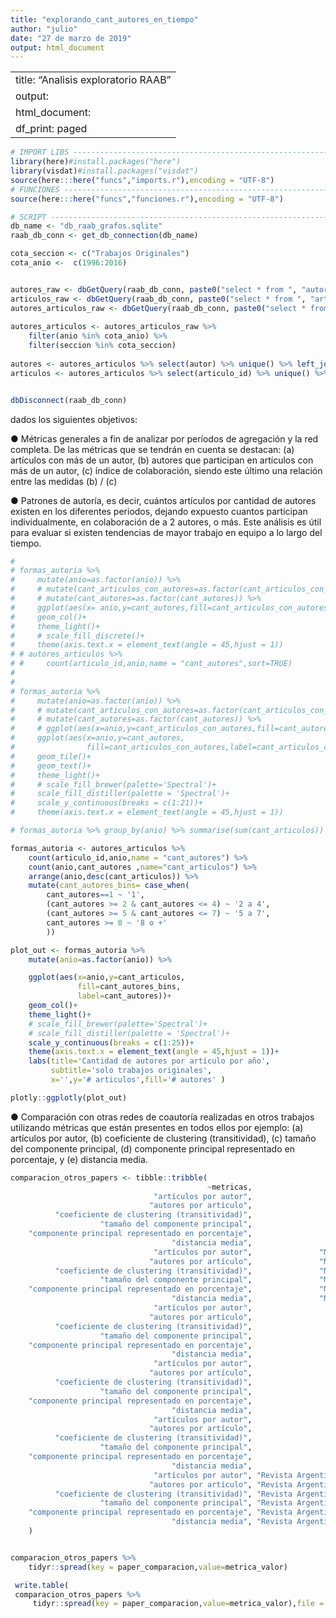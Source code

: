 ---
title: "explorando_cant_autores_en_tiempo"
author: "julio"
date: "27 de marzo de 2019"
output: html_document
---
---
title: "Analisis exploratorio RAAB"
output:
  html_document:
    df_print: paged
---


```{r echo=FALSE,message=FALSE,warning=FALSE}
# IMPORT LIBS ----------------------------------------------------------------------------
library(here)#install.packages("here")
library(visdat)#install.packages("visdat")
source(here:::here("funcs","imports.r"),encoding = "UTF-8")
# FUNCIONES -------------------------------------------------------------------
source(here:::here("funcs","funciones.r"),encoding = "UTF-8")
```

```{r echo=FALSE,message=FALSE,warning=FALSE}
# SCRIPT -------------------------------------------------------------------
db_name <- "db_raab_grafos.sqlite"
raab_db_conn <- get_db_connection(db_name)

cota_seccion <- c("Trabajos Originales")
cota_anio <-  c(1996:2016)


autores_raw <- dbGetQuery(raab_db_conn, paste0("select * from ", "autores" )) %>% as_tibble()
articulos_raw <- dbGetQuery(raab_db_conn, paste0("select * from ", "articulos" )) %>% as_tibble()
autores_articulos_raw <- dbGetQuery(raab_db_conn, paste0("select * from ", "autores_articulos" )) %>% as_tibble()
 
autores_articulos <- autores_articulos_raw %>% 
    filter(anio %in% cota_anio) %>% 
    filter(seccion %in% cota_seccion) 
    
autores <- autores_articulos %>% select(autor) %>% unique() %>% left_join(autores_raw)
articulos <- autores_articulos %>% select(articulo_id) %>% unique() %>% left_join(articulos_raw)


dbDisconnect(raab_db_conn)

```

dados los siguientes objetivos: 

● Métricas generales a fin de analizar por períodos de agregación y la red completa. De
las métricas que se tendrán en cuenta se destacan: (a) artículos con más de un autor,
(b) autores que participan en artículos con más de un autor, (c) índice de colaboración,
siendo este último una relación entre las medidas (b) / (c)

● Patrones de autoría, es decir, cuántos artículos por cantidad de autores existen en los
diferentes periodos, dejando expuesto cuantos participan individualmente, en
colaboración de a 2 autores, o más. Este análisis es útil para evaluar si existen
tendencias de mayor trabajo en equipo a lo largo del tiempo.


```{r echo=FALSE,message=FALSE,warning=FALSE}

# 
# formas_autoria %>% 
#     mutate(anio=as.factor(anio)) %>% 
#     # mutate(cant_articulos_con_autores=as.factor(cant_articulos_con_autores)) %>% 
#     # mutate(cant_autores=as.factor(cant_autores)) %>% 
#     ggplot(aes(x= anio,y=cant_autores,fill=cant_articulos_con_autores))+
#     geom_col()+
#     theme_light()+
#     # scale_fill_discrete()+
#     theme(axis.text.x = element_text(angle = 45,hjust = 1))
# # autores_articulos %>% 
# #     count(articulo_id,anio,name = "cant_autores",sort=TRUE)
# 
# 
# formas_autoria %>% 
#     mutate(anio=as.factor(anio)) %>% 
#     # mutate(cant_articulos_con_autores=as.factor(cant_articulos_con_autores)) %>% 
#     # mutate(cant_autores=as.factor(cant_autores)) %>%
#     # ggplot(aes(x=anio,y=cant_articulos_con_autores,fill=cant_autores,label=cant_autores))+
#     ggplot(aes(x=anio,y=cant_autores,
#                fill=cant_articulos_con_autores,label=cant_articulos_con_autores))+
#     geom_tile()+
#     geom_text()+
#     theme_light()+
#     # scale_fill_brewer(palette='Spectral')+
#     scale_fill_distiller(palette = 'Spectral')+
#     scale_y_continuous(breaks = c(1:21))+
#     theme(axis.text.x = element_text(angle = 45,hjust = 1))

# formas_autoria %>% group_by(anio) %>% summarise(sum(cant_articulos))

formas_autoria <- autores_articulos %>% 
    count(articulo_id,anio,name = "cant_autores") %>% 
    count(anio,cant_autores ,name="cant_articulos") %>% 
    arrange(anio,desc(cant_articulos)) %>% 
    mutate(cant_autores_bins= case_when(
        cant_autores==1 ~ '1',
        (cant_autores >= 2 & cant_autores <= 4) ~ '2 a 4',
        (cant_autores >= 5 & cant_autores <= 7) ~ '5 a 7',
        cant_autores >= 8 ~ '8 o +'
        ))

plot_out <- formas_autoria %>% 
    mutate(anio=as.factor(anio)) %>% 

    ggplot(aes(x=anio,y=cant_articulos,
               fill=cant_autores_bins,
               label=cant_autores))+
    geom_col()+
    theme_light()+
    # scale_fill_brewer(palette='Spectral')+
    # scale_fill_distiller(palette = 'Spectral')+
    scale_y_continuous(breaks = c(1:25))+
    theme(axis.text.x = element_text(angle = 45,hjust = 1))+
    labs(title='Cantidad de autores por artículo por año',
         subtitle='solo trabajos originales',
         x='',y='# articulos',fill='# autores' )

plotly::ggplotly(plot_out)
```

● Comparación con otras redes de coautoría realizadas en otros trabajos utilizando
métricas que están presentes en todos ellos por ejemplo: (a) artículos por autor, (b)
coeficiente de clustering (transitividad), (c) tamaño del componente principal, (d)
componente principal representado en porcentaje, y (e) distancia media.

```{r}
comparacion_otros_papers <- tibble::tribble(
                                            ~metricas,                                             ~paper_comparacion, ~metrica_valor,
                                "artículos por autor",                           "Strategic management (Koseoglu 2016)",         "0.88",
                               "autores por artículo",                           "Strategic management (Koseoglu 2016)",         "1.13",
          "coeficiente de clustering (transitividad)",                           "Strategic management (Koseoglu 2016)",         "0.13",
                    "tamaño del componente principal",                           "Strategic management (Koseoglu 2016)",          "296",
    "componente principal representado en porcentaje",                           "Strategic management (Koseoglu 2016)",           "69",
                                    "distancia media",                           "Strategic management (Koseoglu 2016)",         "5.05",
                                "artículos por autor",               "Management and organization (Acedo et al.,2006a)",         "2.04",
                               "autores por artículo",               "Management and organization (Acedo et al.,2006a)",         "1.88",
          "coeficiente de clustering (transitividad)",               "Management and organization (Acedo et al.,2006a)",         "0.68",
                    "tamaño del componente principal",               "Management and organization (Acedo et al.,2006a)",         "4625",
    "componente principal representado en porcentaje",               "Management and organization (Acedo et al.,2006a)",         "45.4",
                                    "distancia media",               "Management and organization (Acedo et al.,2006a)",            "-",
                                "artículos por autor",                                     "Biomedical (Newman, 2001)",          "6.4",
                               "autores por artículo",                                     "Biomedical (Newman, 2001)",         "3.75",
          "coeficiente de clustering (transitividad)",                                     "Biomedical (Newman, 2001)",        "0.066",
                    "tamaño del componente principal",                                     "Biomedical (Newman, 2001)",      "1395693",
    "componente principal representado en porcentaje",                                     "Biomedical (Newman, 2001)",         "92.6",
                                    "distancia media",                                     "Biomedical (Newman, 2001)",          "4.6",
                                "artículos por autor",                      "Tourism and hospitality (Yeet al., 2013)",          "1.1",
                               "autores por artículo",                      "Tourism and hospitality (Yeet al., 2013)",         "1.87",
          "coeficiente de clustering (transitividad)",                      "Tourism and hospitality (Yeet al., 2013)",        "0.748",
                    "tamaño del componente principal",                      "Tourism and hospitality (Yeet al., 2013)",         "1376",
    "componente principal representado en porcentaje",                      "Tourism and hospitality (Yeet al., 2013)",         "59.3",
                                    "distancia media",                      "Tourism and hospitality (Yeet al., 2013)",          "7.2",
                                "artículos por autor",                               "Computer science (Newman, 2001)",          "2.6",
                               "autores por artículo",                               "Computer science (Newman, 2001)",         "2.22",
          "coeficiente de clustering (transitividad)",                               "Computer science (Newman, 2001)",        "0.496",
                    "tamaño del componente principal",                               "Computer science (Newman, 2001)",         "6396",
    "componente principal representado en porcentaje",                               "Computer science (Newman, 2001)",         "57.2",
                                    "distancia media",                               "Computer science (Newman, 2001)",          "9.7",
                                "artículos por autor", "Revista Argentina de Antropología Biológica (este estudio)",         "2.14",
                               "autores por artículo", "Revista Argentina de Antropología Biológica (este estudio)",         "3.68",
          "coeficiente de clustering (transitividad)", "Revista Argentina de Antropología Biológica (este estudio)",        "0.543",
                    "tamaño del componente principal", "Revista Argentina de Antropología Biológica (este estudio)",          "197",
    "componente principal representado en porcentaje", "Revista Argentina de Antropología Biológica (este estudio)",        "67.01",
                                    "distancia media", "Revista Argentina de Antropología Biológica (este estudio)",         "3.41"
    )


comparacion_otros_papers %>% 
    tidyr::spread(key = paper_comparacion,value=metrica_valor)

 write.table(
 comparacion_otros_papers %>% 
     tidyr::spread(key = paper_comparacion,value=metrica_valor),file = "export_comparacion.txt",row.names = FALSE,sep = "\t",fileEncoding = "UTF-8")

```

